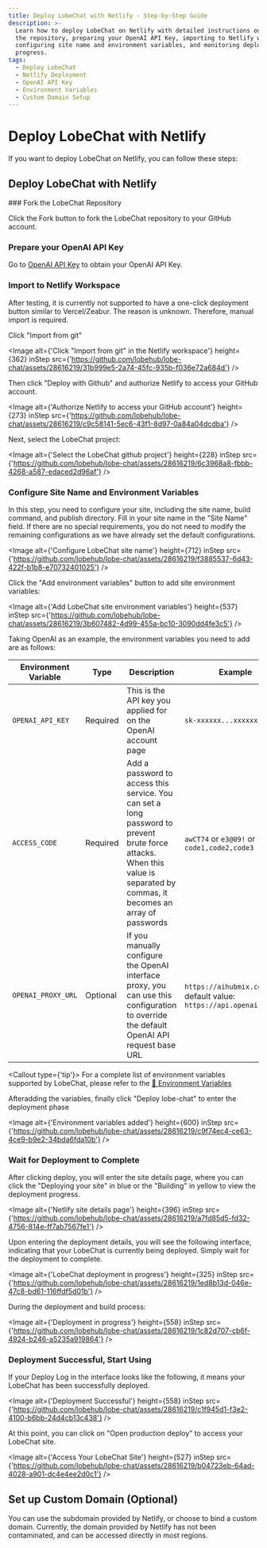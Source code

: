 ```yaml
---
title: Deploy LobeChat with Netlify - Step-by-Step Guide
description: >-
  Learn how to deploy LobeChat on Netlify with detailed instructions on forking
  the repository, preparing your OpenAI API Key, importing to Netlify workspace,
  configuring site name and environment variables, and monitoring deployment
  progress.
tags:
  - Deploy LobeChat
  - Netlify Deployment
  - OpenAI API Key
  - Environment Variables
  - Custom Domain Setup
---
```


# Deploy LobeChat with Netlify

If you want to deploy LobeChat on Netlify, you can follow these steps:

## Deploy LobeChat with Netlify

<Steps>
  ### Fork the LobeChat Repository

Click the Fork button to fork the LobeChat repository to your GitHub account.

### Prepare your OpenAI API Key

Go to [OpenAI API Key](https://platform.openai.com/account/api-keys) to obtain your OpenAI API Key.

### Import to Netlify Workspace

<Callout>
  After testing, it is currently not supported to have a one-click deployment button similar to
  Vercel/Zeabur. The reason is unknown. Therefore, manual import is required.
</Callout>

Click "Import from git"

<Image
  alt={'Click "Import from git" in the Netlify workspace'}
  height={362}
  inStep
  src={'https://github.com/lobehub/lobe-chat/assets/28616219/31b999e5-2a74-45fc-935b-f036e72a684d'}
/>

Then click "Deploy with Github" and authorize Netlify to access your GitHub account.

<Image
  alt={'Authorize Netlify to access your GitHub account'}
  height={273}
  inStep
  src={'https://github.com/lobehub/lobe-chat/assets/28616219/c9c58141-5ec6-43f1-8d97-0a84a04dcdba'}
/>

Next, select the LobeChat project:

<Image
  alt={'Select the LobeChat github project'}
  height={228}
  inStep
  src={'https://github.com/lobehub/lobe-chat/assets/28616219/6c3968a8-fbbb-4268-a587-edaced2d96af'}
/>

### Configure Site Name and Environment Variables

In this step, you need to configure your site, including the site name, build command, and publish directory. Fill in your site name in the "Site Name" field. If there are no special requirements, you do not need to modify the remaining configurations as we have already set the default configurations.

<Image
  alt={'Configure LobeChat site name'}
  height={712}
  inStep
  src={'https://github.com/lobehub/lobe-chat/assets/28616219/f3885537-6d43-422f-b1b8-e70732401025'}
/>

Click the "Add environment variables" button to add site environment variables:

<Image
  alt={'Add LobeChat site environment variables'}
  height={537}
  inStep
  src={'https://github.com/lobehub/lobe-chat/assets/28616219/3b607482-4d99-455a-bc10-3090dd4fe3c5'}
/>

Taking OpenAI as an example, the environment variables you need to add are as follows:

| Environment Variable | Type | Description | Example |
| --- | --- | --- | --- |
| `OPENAI_API_KEY` | Required | This is the API key you applied for on the OpenAI account page | `sk-xxxxxx...xxxxxx` |
| `ACCESS_CODE` | Required | Add a password to access this service. You can set a long password to prevent brute force attacks. When this value is separated by commas, it becomes an array of passwords | `awCT74` or `e3@09!` or `code1,code2,code3` |
| `OPENAI_PROXY_URL` | Optional | If you manually configure the OpenAI interface proxy, you can use this configuration to override the default OpenAI API request base URL | `https://aihubmix.com/v1`, default value: `https://api.openai.com/v1` |

<Callout type={'tip'}>
  For a complete list of environment variables supported by LobeChat, please refer to the [📘
  Environment Variables](/en/docs/self-hosting/environment-variables)
</Callout>

Afteradding the variables, finally click "Deploy lobe-chat" to enter the deployment phase

<Image
  alt={'Environment variables added'}
  height={600}
  inStep
  src={'https://github.com/lobehub/lobe-chat/assets/28616219/c9f74ec4-ce63-4ce9-b9e2-34bda6fda10b'}
/>

### Wait for Deployment to Complete

After clicking deploy, you will enter the site details page, where you can click the "Deploying your site" in blue or the "Building" in yellow to view the deployment progress.

<Image
  alt={'Netlify site details page'}
  height={396}
  inStep
  src={'https://github.com/lobehub/lobe-chat/assets/28616219/a7fd85d5-fd32-4756-814e-ff7ab7567fe1'}
/>

Upon entering the deployment details, you will see the following interface, indicating that your LobeChat is currently being deployed. Simply wait for the deployment to complete.

<Image
  alt={'LobeChat deployment in progress'}
  height={325}
  inStep
  src={'https://github.com/lobehub/lobe-chat/assets/28616219/1ed8b13d-046e-47c8-bd61-116ffdf5d01b'}
/>

During the deployment and build process:

<Image
  alt={'Deployment in progress'}
  height={558}
  inStep
  src={'https://github.com/lobehub/lobe-chat/assets/28616219/1c82d707-cb6f-4924-b246-a5235a919864'}
/>

### Deployment Successful, Start Using

If your Deploy Log in the interface looks like the following, it means your LobeChat has been successfully deployed.

<Image
  alt={'Deployment Successful'}
  height={558}
  inStep
  src={'https://github.com/lobehub/lobe-chat/assets/28616219/c1f945d1-f3e2-4100-b6bb-24d4cb13c438'}
/>

At this point, you can click on "Open production deploy" to access your LobeChat site.

  <Image alt={'Access Your LobeChat Site'} height={527} inStep src={'https://github.com/lobehub/lobe-chat/assets/28616219/b04723eb-64ad-4028-a901-dc4e4ee2d0c1'} />
</Steps>

## Set up Custom Domain (Optional)

You can use the subdomain provided by Netlify, or choose to bind a custom domain. Currently, the domain provided by Netlify has not been contaminated, and can be accessed directly in most regions.
